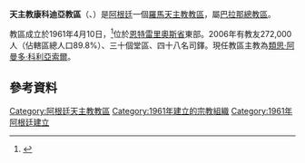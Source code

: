 {{Infobox Roman Catholic diocese
|Roman Catholic Diocese of = 天主教康科迪亞教區
|Latin name of diocese = Dioecesis Foroconcordianus
|image =Catedral de Concordia Entre Ríos.jpg
|caption =聖安多尼主教座堂
|location = [[阿根廷|阿根廷]]
|territory =[[恩特雷里奧斯省|恩特雷里奧斯省]]東部
|population = 272,000
|rite = 拉丁禮
|patron =
|province = 巴拉那
|established = 1961年
|cathedral =聖安多尼主教座堂
|co-cathedral =
|leadership = 主教
|website =http://www.diocesisconcordia.org/
|教宗 =
|metropolitan =
|ordinary = 類思·阿曼多·科利亞索爾
|coadjutor bishop =
|auxiliary =
}}

'''天主教康科迪亞教區'''（{{lang-la|Dioecesis Foroconcordianus}}、{{lang-es|Diócesis de Concordia}}）是[[阿根廷|阿根廷]]一個[[羅馬天主教|羅馬天主教]][[教區|教區]]，屬[[天主教巴拉那總教區|巴拉那總教區]]。

教區成立於1961年4月10日，<ref>{{cite journal|journal=[[宗座公報|宗座公報]]|publisher=梵蒂岡出版社|date=1962年|volume=54|title=''Dum in nonnullis''|page=664|url=http://www.vatican.va/archive/aas/documents/AAS%2054%20%5B1962%5D%20-%20ocr.pdf|access-date=2013-04-09|archive-date=2010-03-27|archive-url=https://web.archive.org/web/20100327065622/http://www.vatican.va/archive/aas/documents/AAS%2054%20%5B1962%5D%20-%20ocr.pdf|dead-url=no}}</ref>位於[[恩特雷里奧斯省|恩特雷里奧斯省]]東部。2006年有教友272,000人（佔轄區總人口89.8%）、三十個堂區、四十八名司鐸。現任教區主教為[[類思·阿曼多·科利亞索爾|類思·阿曼多·科利亞索爾]]。

==參考資料==
{{reflist}}

{{阿根廷天主教教區}}

{{DEFAULTSORT:Concordia}}
[[Category:阿根廷天主教教區|Category:阿根廷天主教教區]]
[[Category:1961年建立的宗教組織|Category:1961年建立的宗教組織]]
[[Category:1961年阿根廷建立|Category:1961年阿根廷建立]]